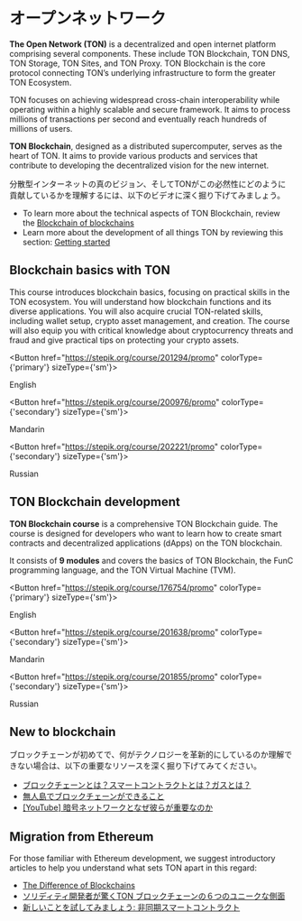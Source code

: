 

# オープンネットワーク

**The Open Network (TON)** is a decentralized and open internet platform comprising several components. These include TON Blockchain, TON DNS, TON Storage, TON Sites, and TON Proxy. TON Blockchain is the core protocol connecting TON’s underlying infrastructure to form the greater TON Ecosystem.

TON focuses on achieving widespread cross-chain interoperability while operating within a highly scalable and secure framework. It aims to process millions of transactions per second and eventually reach hundreds of millions of users.

**TON Blockchain**, designed as a distributed supercomputer, serves as the heart of TON. It aims to provide various products and services that contribute to developing the decentralized vision for the new internet.

分散型インターネットの真のビジョン、そしてTONがこの必然性にどのように貢献しているかを理解するには、以下のビデオに深く掘り下げてみましょう。

<Player url="https://www.youtube.com/watch?v=XgzHmV_nnpY" />

- To learn more about the technical aspects of TON Blockchain, review the [Blockchain of blockchains](/v3/concepts/dive-into-ton/ton-blockchain/blockchain-of-blockchains/)
- Learn more about the development of all things TON by reviewing this section: [Getting started](/v3/documentation/ton-documentation/)

## Blockchain basics with TON

This course introduces blockchain basics, focusing on practical skills in the TON ecosystem. You will understand how blockchain functions and its diverse applications. You will also acquire crucial TON-related skills, including wallet setup, crypto asset management, and creation. The course will also equip you with critical knowledge about cryptocurrency threats and fraud and give practical tips on protecting your crypto assets.

<Button href="https://stepik.org/course/201294/promo"
        colorType={'primary'} sizeType={'sm'}>

English

</Button>

<Button href="https://stepik.org/course/200976/promo"
        colorType={'secondary'} sizeType={'sm'}>

Mandarin

</Button>

<Button href="https://stepik.org/course/202221/promo"
        colorType={'secondary'} sizeType={'sm'}>

Russian

</Button>

## TON Blockchain development

**TON Blockchain course** is a comprehensive TON Blockchain guide. The course is designed for developers who want to learn how to create smart contracts and decentralized applications (dApps) on the TON blockchain.

It consists of **9 modules** and covers the basics of TON Blockchain, the FunC programming language, and the TON Virtual Machine (TVM).

<Button href="https://stepik.org/course/176754/promo"
        colorType={'primary'} sizeType={'sm'}>

English

</Button>

<Button href="https://stepik.org/course/201638/promo"
        colorType={'secondary'} sizeType={'sm'}>

Mandarin

</Button>

<Button href="https://stepik.org/course/201855/promo"
        colorType={'secondary'} sizeType={'sm'}>

Russian

</Button>

## New to blockchain

ブロックチェーンが初めてで、何がテクノロジーを革新的にしているのか理解できない場合は、以下の重要なリソースを深く掘り下げてみてください。

- [ブロックチェーンとは？スマートコントラクトとは？ガスとは？](https://blog.ton.org/what_is_blockchain)
- [無人島でブロックチェーンができること](https://talkol.medium.com/why-decentralized-consensus-blockchain-is-good-for-business-5ff263468210)
- [\[YouTube\] 暗号ネットワークとなぜ彼らが重要なのか](https://youtu.be/2wxtiNgXBaU)

## Migration from Ethereum

For those familiar with Ethereum development, we suggest introductory articles to help you understand what sets TON apart in this regard:

- [The Difference of Blockchains](/v3/concepts/dive-into-ton/go-from-ethereum/difference-of-blockchains/)
- [ソリディティ開発者が驚くTON ブロックチェーンの６つのユニークな側面](https://blog.ton.org/six-unique-aspects-of-ton-blockchain-that-will-surprise-solidity-developers)
- [新しいことを試してみましょう: 非同期スマートコントラクト](https://telegra.ph/Its-time-to-try-something-new-Asynchronous-smart-contrits-03-25)

<Feedback />
